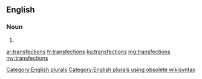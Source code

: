 ==English==

===Noun===
{{head|en}}

# {{plural of|transfection}}

[[Category:English plurals]][[Category:English plurals using obsolete wikisyntax]]

[[ar:transfections]]
[[fr:transfections]]
[[ku:transfections]]
[[mg:transfections]]
[[my:transfections]]